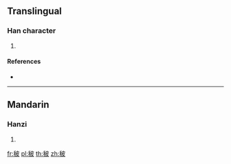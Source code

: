 {{character info/new}}
==Translingual==

===Han character===
{{Han char|rn=115|rad=禾|as=05|sn=10|four=|canj=HDDHE}}

# {{defn|Han|sort=禾05}}

====References====
* {{Han ref|kx=0851.160|dkj=24981|dj=1275.160|hdz=42602.010|uh=79DB|ud=31195}}

----

==Mandarin==

===Hanzi===
{{cmn-hanzi|pin=[[pī]] ([[pi1]])|wg=p'i<sup>1</sup>}}

# {{defn|lang=cmn|sort=禾05}}

[[fr:秛]]
[[pl:秛]]
[[th:秛]]
[[zh:秛]]